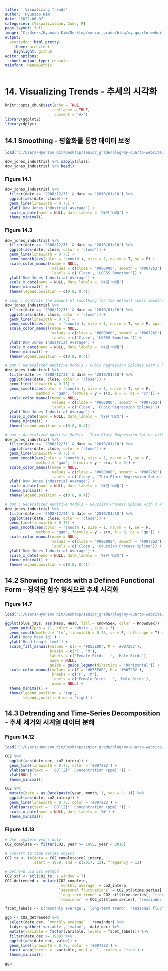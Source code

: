 ```yaml
---
title: ' Visualizing Trends'
author: 'Hyunsoo Kim'
date: '2022-06-07'
categories: [Visualization, Code, R]
page-layout: full
image: "C:/Users/Hyunsoo Kim/Desktop/senior_grade/blog/my-quarto-website/Data_Visualization/data/image/trend.png"
output:
  prettydoc::html_pretty:
    theme: architect
    highlight: github
editor_options: 
  chunk_output_type: console
mainfont: NanumGothic
---
```


# 14. Visualizing Trends - 추세의 시각화

```r
knitr::opts_chunk$set(echo = TRUE,
                      collapse = TRUE,
                      comment = '#>')
library(ggplot2)
library(dplyr)
```

## 14.1 Smoothing - 평활화를 통한 데이터 보정

```r
load('C:/Users/Hyunsoo Kim/Desktop/senior_grade/blog/my-quarto-website/Data_Visualization/data/dow_jones_industrial.rda')

dow_jones_industrial %>% sapply(class)
dow_jones_industrial %>% head()
```

### Figure 14.1

```r
dow_jones_industrial %>%
  filter(date >= '2008/12/31' & date <= '2010/01/10') %>%
  ggplot(aes(date, close)) +
  geom_line(linewidth = 0.75) +
  ylab('Dow Jones Industrial Average') +
  scale_x_date(name = NULL, date_labels = '%Y년 %b월') +
  theme_minimal()
```

### Figure 14.3

```r
dow_jones_industrial %>%
  filter(date >= '2008/12/31' & date <= '2010/01/10') %>%
  ggplot(aes(date, close, color = 'close')) +
  geom_line(linewidth = 0.75) +
  geom_smooth(aes(color = 'smooth'), size = 1, na.rm = T, se = F) +
  scale_color_manual(name = NULL,
                     values = c(close = '#000000', smooth = '#0072b2'),
                     labels = c('Close', 'LOESS Smoother')) +
  ylab('Dow Jones Industrial Average') +
  scale_x_date(name = NULL, date_labels = '%Y년 %b월') +
  theme_minimal() +
  theme(legend.position = c(0.8, 0.4))
```

```r
# span : Controls the amount of smoothing for the default loess smoother.
dow_jones_industrial %>%
  filter(date >= '2008/12/31' & date <= '2010/01/10') %>%
  ggplot(aes(date, close, color = 'close')) +
  geom_line(linewidth = 0.75) +
  geom_smooth(aes(color = 'smooth'), size = 1, na.rm = T, se = F, span = 0.3) +
  scale_color_manual(name = NULL,
                     values = c(close = '#000000', smooth = '#0072b2'),
                     labels = c('Close', 'LOESS Smoother')) +
  ylab('Dow Jones Industrial Average') +
  scale_x_date(name = NULL, date_labels = '%Y년 %b월') +
  theme_minimal() +
  theme(legend.position = c(0.8, 0.4))
```

```r
# gam : Generalized Additive Models - Cubic Regression Splines with 5 knots.
dow_jones_industrial %>%
  filter(date >= '2008/12/31' & date <= '2010/01/10') %>%
  ggplot(aes(date, close, color = 'close')) +
  geom_line(linewidth = 0.75) +
  geom_smooth(aes(color = 'smooth'), size = 1, na.rm = T, se = F,
              method = 'gam', formula = y ~ s(x, k = 5, bs = 'cr')) +
  scale_color_manual(name = NULL,
                     values = c(close = '#000000', smooth = '#0072b2'),
                     labels = c('Close', 'Cubic Regression Splines')) +
  ylab('Dow Jones Industrial Average') +
  scale_x_date(name = NULL, date_labels = '%Y년 %b월') +
  theme_minimal() +
  theme(legend.position = c(0.8, 0.4))
```

```r
# gam : Generalized Additive Models - Thin-Plate Regression Spline with 3 knots.
dow_jones_industrial %>%
  filter(date >= '2008/12/31' & date <= '2010/01/10') %>%
  ggplot(aes(date, close, color = 'close')) +
  geom_line(linewidth = 0.75) +
  geom_smooth(aes(color = 'smooth'), size = 1, na.rm = T, se = F,
              method = 'gam', formula = y ~ s(x, k = 3)) +
  scale_color_manual(name = NULL,
                     values = c(close = '#000000', smooth = '#0072b2'),
                     labels = c('Close', 'Thin-Plate Regression Spline')) +
  ylab('Dow Jones Industrial Average') +
  scale_x_date(name = NULL, date_labels = '%Y년 %b월') +
  theme_minimal() +
  theme(legend.position = c(0.8, 0.4))
```

```r
# gam : Generalized Additive Models - Gaussian Process Spline with 3 knots.
dow_jones_industrial %>%
  filter(date >= '2008/12/31' & date <= '2010/01/10') %>%
  ggplot(aes(date, close, color = 'close')) +
  geom_line(linewidth = 0.75) +
  geom_smooth(aes(color = 'smooth'), size = 1, na.rm = T, se = F,
              method = 'gam', formula = y ~ s(x, k = 6, bs = 'gp')) +
  scale_color_manual(name = NULL,
                     values = c(close = '#000000', smooth = '#0072b2'),
                     labels = c('Close', 'Gaussian Process Spline')) +
  ylab('Dow Jones Industrial Average') +
  scale_x_date(name = NULL, date_labels = '%Y년 %b월') +
  theme_minimal() +
  theme(legend.position = c(0.8, 0.4))
```

## 14.2 Showing Trends with a Defined Functional Form - 정의된 함수 형식으로 추세 시각화

### Figure 14.7

```r
load('C:/Users/Hyunsoo Kim/Desktop/senior_grade/blog/my-quarto-website/Data_Visualization/data/blue_jays.rda')

ggplot(blue_jays, aes(Mass, Head, fill = KnownSex, color = KnownSex)) +
  geom_point(pch = 21, color = 'white', size = 3) +
  geom_smooth(method = 'lm', linewidth = 0.75, se = F, fullrange = T) +
  xlab('Body Mass (g)') +
  ylab('Head Length (mm)') +
  scale_fill_manual(values = c(F = '#D55E00', M = '#007282'), 
                    breaks = c('F', 'M'),
                    labels = c('Female Birds   ', 'Male Birds'),
                    name = NULL,
                    guide = guide_legend(direction = 'horizontal')) +
  scale_color_manual(values = c(F = '#D55E00', M = '#007282'), 
                     breaks = c('F', 'M'),
                     labels = c('Female Birds   ', 'Male Birds'),
                     name = NULL) +
  theme_minimal() +
  theme(legend.position = 'top',
        legend.justification = 'right')
```

## 14.3 Detrending and Time-Series Decomposition - 추세 제거와 시계열 데이터 분해

### Figure 14.12

```r
load('C:/Users/Hyunsoo Kim/Desktop/senior_grade/blog/my-quarto-website/Data_Visualization/data/CO2.rda')

CO2 %>% 
  ggplot(aes(date_dec, co2_interp)) +
  geom_line(linewidth = 0.75, color = '#0072B2') +
  ylab(parse(text = '`CO`[2]*` Concentration (ppm)`')) +
  xlab(NULL) +
  theme_minimal()

CO2 %>%
  mutate(date = as.Date(paste(year, month, 1, sep = '-'))) %>%
  ggplot(aes(date, co2_interp)) +
  geom_line(linewidth = 0.75, color = '#0072B2') +
  ylab(parse(text = '`CO`[2]*` Concentration (ppm)`')) +
  scale_x_date(name = NULL, date_labels = '%Y') +
  theme_minimal()
```

### Figure 14.13

```r
# Use complete years only
CO2_complete <- filter(CO2, year >= 1959, year < 2018)

# Convert to time series object
CO2_ts <- ts(data = CO2_complete$co2_interp,
             start = 1959, end = c(2017, 12), frequency = 12)

# Detrend via STL method
CO2_stl <- stl(CO2_ts, s.window = 7)
CO2_detrended <- mutate(CO2_complete,
                        `monthly average` = co2_interp,
                        `seasonal fluctuations` = CO2_stl$time.series[, 'seasonal'],
                        `long-term trend` = CO2_stl$time.series[, 'trend'],
                        `remainder` = CO2_stl$time.series[, 'remainder'])

facet_labels <- c('monthly average', 'long-term trend', 'seasonal fluctuations', 'remainder')

ggp <- CO2_detrended %>%
  select(date_dec, `monthly average` : remainder) %>%
  tidyr::gather('variable', 'value', -date_dec) %>%
  mutate(variable = factor(variable, levels = facet_labels)) %>%
  filter(date_dec >= 1989) %>%
  ggplot(aes(date_dec, value)) +
  geom_line(linewidth = 0.75, color = '#007282') +
  facet_wrap(facets = ~variable, ncol =  1, scales = 'free') +
  theme_minimal()

ggp
```
